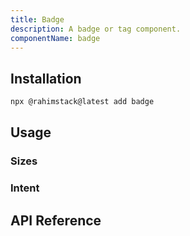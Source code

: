 ```yaml
---
title: Badge
description: A badge or tag component.
componentName: badge
---
```


<ComponentPreview name="badge-demo" />

## Installation

```bash
npx @rahimstack@latest add badge
```

## Usage

### Sizes

<ComponentPreview name="badge-size-demo" />

### Intent

<ComponentPreview name="badge-intent-demo" />

## API Reference

<ComponentAnatomy name="badge" />
